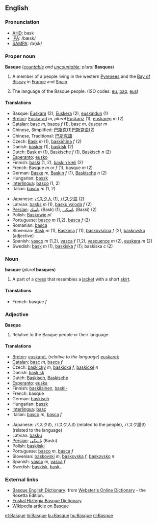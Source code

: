 ==English==
===Pronunciation===
*[[w:AHD|AHD]]: bask
*[[w:IPA|IPA]]: /bæsk/
*[[w:SAMPA|SAMPA]]: /b{sk/   

===Proper noun===
{{wikipedia}}
'''Basque''' (''[[countable]] and [[uncountable]]''; ''plural'' '''Basques''')

# A member of a people living in the western [[Pyrenees]] and the [[Bay of Biscay]] in [[France]] and [[Spain]].
# {{uncountable}} The language of the Basque people. (ISO codes: [[eu]], [[baq]], [[eus]])

====Translations====
{{top}}
*Basque: [[Euskara]] (2), [[Euskera]] (2), [[euskaldun]] (1)
*[[Breton]]: [[Euskarad]] ''m'', ''plural'' [[Euskariz]] (1), [[euskareg]] ''m'' (2)
*[[Catalan]]: [[basc]] ''m'', [[basca]] ''f'' (1), [[basc]] ''m'', [[èuscar]] ''m''
*Chinese, Simplified: [[巴斯克]](1)[[巴斯克语]](2)
*Chinese, Traditional: [[巴斯克語]]
*Czech: [[Bask]] ''m'' (1), [[baskičtina]] ''f'' (2) 
*Danish: [[basker]] (1), [[baskisk]] (2)
*Dutch: [[Bask]] ''m'' (1), [[Baskische]] ''f'' (1), [[Baskisch]] ''n'' (2)   
*[[Esperanto]]: [[eusko]]
*Finnish: [[baski]] (1, 2), [[baskin kieli]] (2)
*French: Basque ''m'' or ''f'' (1), basque ''m'' (2)
*German: [[Baske]] ''m'', [[Baskin]] ''f'' (1), [[Baskische]] ''n'' (2)
*Hungarian: [[baszk]]
*[[Interlingua]]: [[basco]] (1, 2)
*Italian: [[basco]] ''m'' (1, 2)
{{mid}}
*Japanese: [[バスク人]] (1), [[バスク語]] (2)
*Latvian: [[basks]] ''m'' (1), [[basku valoda]] ''f'' (2)
*[[Persian]]: [[باسك]] (Bask) (1), [[باسكي]] (Baski) (2)
*Polish: [[Baskowie]] ''pl''
*Portuguese: [[basco]] ''m'' (1,2), [[basca]] ''f'' (2)
*Romanian: [[basca]]
*Slovenian: [[Bask]] ''m'' (1), [[Baskinja]] ''f'' (1), [[baskovščina]] ''f'' (2), [[baskovsko]] (adjective)
*Spanish: [[vasco]] ''m'' (1,2), [[vasca]] ''f'' (1,2), [[vascuence]] ''m'' (2), [[euskera]] ''m'' (2)
*Swedish: [[bask]] ''m'' (1), [[baskiska]] ''f'' (1); baskiska ''c'' (2)
{{bottom}}

===Noun===
'''basque''' (''plural'' '''basques''')

# A part of a [[dress]] that resembles a [[jacket]] with a short [[skirt]].

====Translations====
*French: basque ''f''

===Adjective===
'''Basque'''

# Relative to the Basque people or their language.

====Translations====
{{top}}
*[[Breton]]: [[euskarat]], (''relative to the language'') [[euskarek]]
*[[Catalan]]: [[basc]] ''m'', [[basca]] ''f''
*Czech: [[baskický]] ''m'', [[baskická]] ''f'', [[baskické]] ''n''
*Danish: [[baskisk]]
*Dutch: [[Baskisch]], [[Baskische]]
*[[Esperanto]]: [[euska]]
*Finnish: [[baskilainen]], [[baski|baski-]]
*French: basque
*German: [[baskisch]]
*Hungarian: [[baszk]]
*[[Interlingua]]: [[basc]]
*Italian: [[basco]] ''m'', [[basca]] ''f''
{{mid}}
*Japanese: バスクの, バスク人の (related to the people), バスク語の (related to the language)
*Latvian: [[basku]]
*[[Persian]]: [[باسكي]] (Baski)
*Polish: [[baskijski]]
*Portuguese: [[basco]] ''m'', [[basca]] ''f''
*Slovenian: [[baskovski]] ''m'', [[baskovska]] ''f'', [[baskovsko]] ''n''
*Spanish: [[vasco]] ''m'', [[vasca]] ''f''
*Swedish: [[baskisk]], [[bask-]]
{{bottom}}

===External links===
{{interwiktionary|code=eu}}
*[http://www.websters-online-dictionary.org/definition/Basque-english/ Basque English Dictionary]: from [http://www.websters-online-dictionary.org Webster's Online Dictionary] - the Rosetta Edition.
*[[Wiktionary:Basque|Euskal Hiztegia Basque Dictionary]]
*[[w:Basque|Wikipedia article on Basque]]

[[et:Basque]]
[[hi:Basque]]
[[ku:Basque]]
[[hu:Basque]]
[[nl:Basque]]
